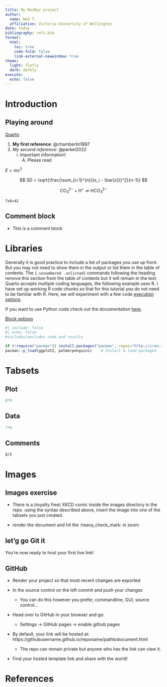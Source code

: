 ```yaml
---
title: My RezBaz project
author:
  name: Ned T.
  affiliation: Victoria University of Wellington
date: today
bibliography: refs.bib
format:
  html:
    toc: true
    code-fold: false
    link-external-newwindow: true
theme:
  light: flatly
  dark: darkly
execute: 
  echo: false
---
```


# Introduction

## Playing around


[Quarto](https://quarto.org)

<!-- ctrl+c+k creates a comment -->

1. **My first reference**: @chamberlin1897
2. *My second reference*: @perkel2022
    i) Important information!
         A.  Please read

<!-- inline equation -->
$E = mc^2$ 

$$
SD = \sqrt{\frac{\sum_{i=1}^{n}{(x_i - \bar{x})}^2}{n-1}}
$$

$$\mathrm{CO_3^{2-} + H^+ \rightleftharpoons HCO_3^{2-}}$$

`7x6=42`

:::{.callout-tip}
# Comment block
- This is a comment block
:::

# Libraries {.unnumbered .unlisted}

Generally it is good practice to include a list of packages you use up front. But you may not need to show them in the output or list them in the table of contents. The `{.unnumbered .unlisted}` commands following the heading remove this section from the table of contents but it will remain in the text. Quarto accepts multiple coding languages, the following example uses R. I have set up working R code chunks so that for this tutorial you do not need to be familiar with R. Here, we will experiment with a few code [execution options](https://quarto.org/docs/computations/execution-options.html).


If you want to use Python code check out the documentation [here](https://quarto.org/docs/computations/python.html#overview).

[Block options](https://quarto.org/docs/computations/execution-options.html)


```r
#| include: false 
#| echo: false
#includes/excludes code and results

if (!require("pacman")) install.packages("pacman", repos="http://cran.r-project.org")
pacman::p_load(ggplot2, palmerpenguins)    # Install & load packages
```

# Tabsets

::: {.panel-tabset}

## Plot

```r
8*9
```

## Data

```python
7*6
```

## Comments

```ojs
8/5
```

:::

# Images

:::{.callout-tip}
# Images exercise

- There is a (royalty free) XKCD comic inside the images directory in the repo. using the syntax described above, insert the image into one of the tabsets you just created.

- render the document and hit the :heavy_check_mark: in zoom
:::


## let'g go Git it

You're now ready to host your first live link!

:::{.callout-tip}
# GitHub

- Render your project so that most recent changes are exported

- In the source control on the left commit and push your changes
 
  - You can do this however you prefer, commandline, GUI, source control...

- Head over to GitHub in your browser and go:

  - Settings -> GitHub pages -> enable github pages

- By default, your link will be hosted at: https://githubusername.github.io/reponame/pathtodocument.html

  - The repo can remain private but anyone who has the link can view it.

- Find your hosted template link and share with the world!
:::

# References